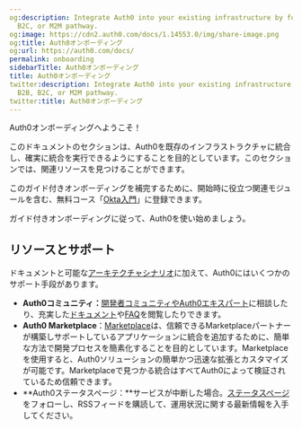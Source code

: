 ```yaml
---
og:description: Integrate Auth0 into your existing infrastructure by following the  B2B,
  B2C, or M2M pathway.
og:image: https://cdn2.auth0.com/docs/1.14553.0/img/share-image.png
og:title: Auth0オンボーディング
og:url: https://auth0.com/docs/
permalink: onboarding
sidebarTitle: Auth0オンボーディング
title: Auth0オンボーディング
twitter:description: Integrate Auth0 into your existing infrastructure by following  the
  B2B, B2C, or M2M pathway.
twitter:title: Auth0オンボーディング
---
```


Auth0オンボーディングへようこそ！

このドキュメントのセクションは、Auth0を既存のインフラストラクチャに統合し、確実に統合を実行できるようにすることを目的としています。このセクションでは、関連リソースを見つけることができます。

このガイド付きオンボーディングを補完するために、開始時に役立つ関連モジュールを含む、無料コース「[Okta入門](https://www.okta.com/training/introduction-to-okta-formerly-okta-basics)」に登録できます。

ガイド付きオンボーディングに従って、Auth0を使い始めましょう。



## リソースとサポート

ドキュメントと可能な[アーキテクチャシナリオ](/architecture-scenarios)に加えて、Auth0にはいくつかのサポート手段があります。

* **Auth0コミュニティ：**[開発者コミュニティやAuth0エキスパート](https://community.auth0.com/)に相談したり、充実した[ドキュメント](https://auth0.com/docs)や[FAQ](https://community.auth0.com/c/faq)を閲覧したりできます。
* **Auth0 Marketplace**：[Marketplace](http://marketplace.auth0.com/)は、信頼できるMarketplaceパートナーが構築しサポートしているアプリケーションに統合を追加するために、簡単な方法で開発プロセスを簡素化することを目的としています。Marketplaceを使用すると、Auth0ソリューションの簡単かつ迅速な拡張とカスタマイズが可能です。Marketplaceで見つかる統合はすべてAuth0によって検証されているため信頼できます。
* **Auth0ステータスページ：**サービスが中断した場合。[ステータスページ](https://status.auth0.com/)をフォローし、RSSフィードを購読して、運用状況に関する最新情報を入手してください。